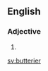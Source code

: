 ==English==

===Adjective===
{{head|en|adjective comparative form}}

# {{en-comparative of|buttery}}

[[sv:butterier]]